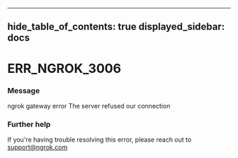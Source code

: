 

---
hide_table_of_contents: true
displayed_sidebar: docs
---


# ERR_NGROK_3006

### Message
ngrok gateway error
The server refused our connection

<ErrorDetails error="err_ngrok_3006" />



### Further help
If you're having trouble resolving this error, please reach out to [support@ngrok.com](mailto:support@ngrok.com?subject=Help%20with%20ERR_NGROK_3006)

